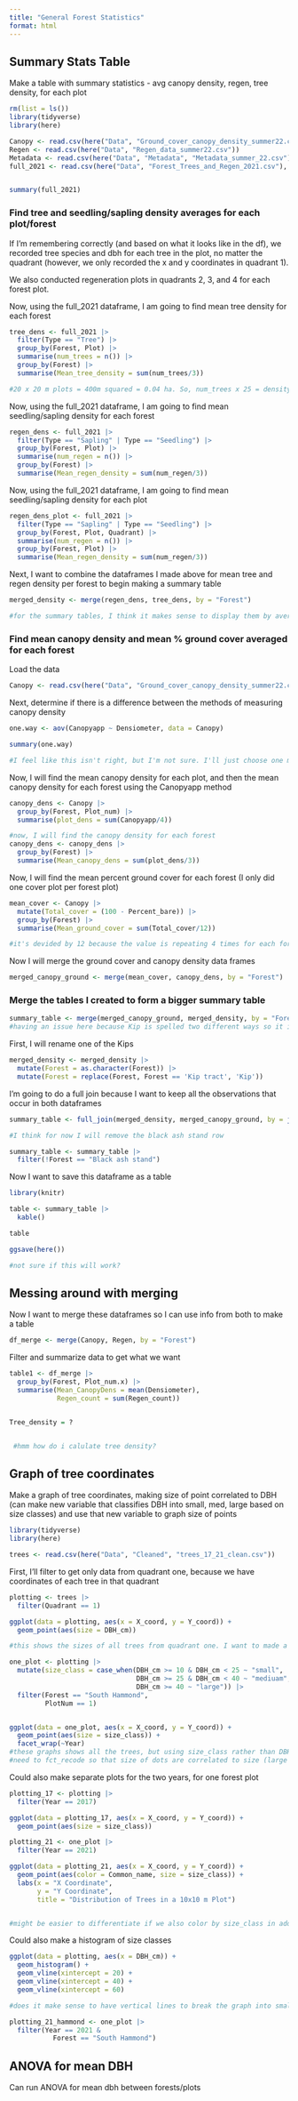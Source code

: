 ```yaml
---
title: "General Forest Statistics"
format: html
---
```


## Summary Stats Table 
Make a table with summary statistics - avg canopy density, regen, tree density, for each plot 


```r
rm(list = ls())
library(tidyverse)
library(here)

Canopy <- read.csv(here("Data", "Ground_cover_canopy_density_summer22.csv"))
Regen <- read.csv(here("Data", "Regen_data_summer22.csv"))
Metadata <- read.csv(here("Data", "Metadata", "Metadata_summer_22.csv"))
full_2021 <- read.csv(here("Data", "Forest_Trees_and_Regen_2021.csv"), stringsAsFactors = TRUE)


summary(full_2021)
```


### Find tree and seedling/sapling density averages for each plot/forest

If I'm remembering correctly (and based on what it looks like in the df), we recorded tree species and dbh for each tree in the plot, no matter the quadrant (however, we only recorded the x and y coordinates in quadrant 1). 

We also conducted regeneration plots in quadrants 2, 3, and 4 for each forest plot. 


Now, using the full_2021 dataframe, I am going to find mean tree density for each forest
```r
tree_dens <- full_2021 |> 
  filter(Type == "Tree") |>
  group_by(Forest, Plot) |>
  summarise(num_trees = n()) |>
  group_by(Forest) |>
  summarise(Mean_tree_density = sum(num_trees/3))

#20 x 20 m plots = 400m squared = 0.04 ha. So, num_trees x 25 = density of trees per ha. Not sure if we need this informaiton? But from what I've read it seems like tree density is usaully reported in trees/ha. (mutate(dens_ha = (num_trees*25)) |>)
```

Now, using the full_2021 dataframe, I am going to find mean seedling/sapling density for each forest
```r
regen_dens <- full_2021 |> 
  filter(Type == "Sapling" | Type == "Seedling") |>
  group_by(Forest, Plot) |>
  summarise(num_regen = n()) |>
  group_by(Forest) |>
  summarise(Mean_regen_density = sum(num_regen/3))
```



Now, using the full_2021 dataframe, I am going to find mean seedling/sapling density for each plot
```r
regen_dens_plot <- full_2021 |> 
  filter(Type == "Sapling" | Type == "Seedling") |>
  group_by(Forest, Plot, Quadrant) |>
  summarise(num_regen = n()) |>
  group_by(Forest, Plot) |>
  summarise(Mean_regen_density = sum(num_regen/3))
```

Next, I want to combine the dataframes I made above for mean tree and regen density per forest to begin making a summary table
```r
merged_density <- merge(regen_dens, tree_dens, by = "Forest") 

#for the summary tables, I think it makes sense to display them by average blah blah blah per forest rather than broken down by plot, because if we do it by plot the sample size would be smaller? 
```

### Find mean canopy density and mean % ground cover averaged for each forest

Load the data 
```r
Canopy <- read.csv(here("Data", "Ground_cover_canopy_density_summer22.csv"))
```

Next, determine if there is a difference between the methods of measuring canopy density
```r
one.way <- aov(Canopyapp ~ Densiometer, data = Canopy)

summary(one.way)

#I feel like this isn't right, but I'm not sure. I'll just choose one method for now so I can keep working 
```



Now, I will find the mean canopy density for each plot, and then the mean canopy density for each forest using the Canopyapp method
```r
canopy_dens <- Canopy |>
  group_by(Forest, Plot_num) |>
  summarise(plot_dens = sum(Canopyapp/4))

#now, I will find the canopy density for each forest
canopy_dens <- canopy_dens |>
  group_by(Forest) |>
  summarise(Mean_canopy_dens = sum(plot_dens/3))
```


Now, I will find the mean percent ground cover for each forest (I only did one cover plot per forest plot)
```r
mean_cover <- Canopy |>
  mutate(Total_cover = (100 - Percent_bare)) |>
  group_by(Forest) |>
  summarise(Mean_ground_cover = sum(Total_cover/12))

#it's devided by 12 because the value is repeating 4 times for each forest plot because there are other data in the data frame that are broken up by quadrant
```

Now I will merge the ground cover and canopy density data frames
```r
merged_canopy_ground <- merge(mean_cover, canopy_dens, by = "Forest") 
```

### Merge the tables I created to form a bigger summary table

```r
summary_table <- merge(merged_canopy_ground, merged_density, by = "Forest")
#having an issue here because Kip is spelled two different ways so it is being left out of the merged dataframe, and black ash stand is only in one df so it is also being left out. I'm going to try to join the dataframe instead
```

First, I will rename one of the Kips
```r
merged_density <- merged_density |>
  mutate(Forest = as.character(Forest)) |>
  mutate(Forest = replace(Forest, Forest == 'Kip tract', 'Kip')) 
```



I'm going to do a full join because I want to keep all the observations that occur in both dataframes 
```r
summary_table <- full_join(merged_density, merged_canopy_ground, by = join_by(Forest == Forest)) 

#I think for now I will remove the black ash stand row 

summary_table <- summary_table |>
  filter(!Forest == "Black ash stand")
```

Now I want to save this dataframe as a table 
```r
library(knitr)

table <- summary_table |>
  kable()

table
```

```r
ggsave(here())

#not sure if this will work? 
```





## Messing around with merging 
Now I want to merge these dataframes so I can use info from both to make a table 
```r
df_merge <- merge(Canopy, Regen, by = "Forest") 
```


Filter and summarize data to get what we want
```r
table1 <- df_merge |>
  group_by(Forest, Plot_num.x) |>
  summarise(Mean_CanopyDens = mean(Densiometer),
            Regen_count = sum(Regen_count))


Tree_density = ?


 #hmm how do i calulate tree density?  
```



 
## Graph of tree coordinates

Make a graph of tree coordinates, making size of point correlated to DBH (can make new variable that classifies DBH into small, med, large based on size classes) and use that new variable to graph size of points

```r
library(tidyverse)
library(here)

trees <- read.csv(here("Data", "Cleaned", "trees_17_21_clean.csv"))
```

First, I'll filter to get only data from quadrant one, because we have coordinates of each tree in that quadrant
```r
plotting <- trees |>
  filter(Quadrant == 1)
```

```r
ggplot(data = plotting, aes(x = X_coord, y = Y_coord)) +
  geom_point(aes(size = DBH_cm))

#this shows the sizes of all trees from quadrant one. I want to made a new variable called size_class that groups DBHs into small, mediaum, and large size classes. Also, I want to make a plot with just trees from 2017, and one with just trees from 2021 to visualize growth. 
```


```r
one_plot <- plotting |>
  mutate(size_class = case_when(DBH_cm >= 10 & DBH_cm < 25 ~ "small",
                                DBH_cm >= 25 & DBH_cm < 40 ~ "mediuam",
                                DBH_cm >= 40 ~ "large")) |>
  filter(Forest == "South Hammond",
         PlotNum == 1)


ggplot(data = one_plot, aes(x = X_coord, y = Y_coord)) +
  geom_point(aes(size = size_class)) +
  facet_wrap(~Year)
#these graphs shows all the trees, but using size_class rather than DBH itself 
#need to fct_recode so that size of dots are correlated to size (large tree = large points)
```


Could also make separate plots for the two years, for one forest plot 
```r
plotting_17 <- plotting |>
  filter(Year == 2017) 

ggplot(data = plotting_17, aes(x = X_coord, y = Y_coord)) +
  geom_point(aes(size = size_class))

plotting_21 <- one_plot |>
  filter(Year == 2021)

ggplot(data = plotting_21, aes(x = X_coord, y = Y_coord)) +
  geom_point(aes(color = Common_name, size = size_class)) +
  labs(x = "X Coordinate",
       y = "Y Coordinate",
       title = "Distribution of Trees in a 10x10 m Plot")


#might be easier to differentiate if we also color by size_class in addition to using size? 
```

Could also make a histogram of size classes
```r
ggplot(data = plotting, aes(x = DBH_cm)) +
  geom_histogram() +
  geom_vline(xintercept = 20) +
  geom_vline(xintercept = 40) +
  geom_vline(xintercept = 60)

#does it make sense to have vertical lines to break the graph into small, medium, and large dbh size classes? Need to figure out how to lable the lines if I keep them 
```


```r
plotting_21_hammond <- one_plot |>
  filter(Year == 2021 &
           Forest == "South Hammond") 
```










## ANOVA for mean DBH 

Can run ANOVA for mean dbh between forests/plots 






